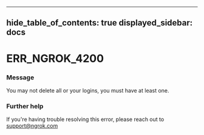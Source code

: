 

---
hide_table_of_contents: true
displayed_sidebar: docs
---


# ERR_NGROK_4200

### Message
You may not delete all or your logins, you must have at least one.

<ErrorDetails />



### Further help
If you're having trouble resolving this error, please reach out to [support@ngrok.com](mailto:support@ngrok.com?subject=Help%20with%20ERR_NGROK_4200)

